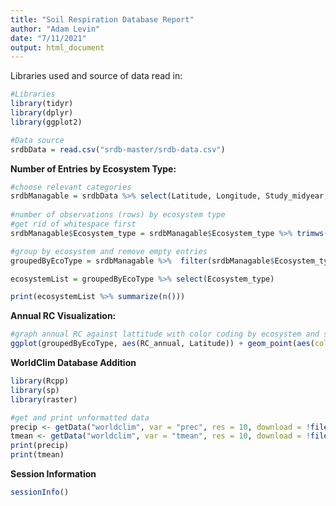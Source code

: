 ```yaml
---
title: "Soil Respiration Database Report"
author: "Adam Levin"
date: "7/11/2021"
output: html_document
---
```


Libraries used and source of data read in:
```r
#Libraries
library(tidyr)
library(dplyr)
library(ggplot2)

#Data source
srdbData = read.csv("srdb-master/srdb-data.csv")

```


**Number of Entries by Ecosystem Type:**
```r
#choose relevant categories
srdbManagable = srdbData %>% select(Latitude, Longitude, Study_midyear, Ecosystem_type, Manipulation, Rs_annual, RC_annual)
 
#number of observations (rows) by ecosystem type
#get rid of whitespace first
srdbManagable$Ecosystem_type = srdbManagable$Ecosystem_type %>% trimws(c("both"))

#group by ecosystem and remove empty entries
groupedByEcoType = srdbManagable %>%  filter(srdbManagable$Ecosystem_type != "") %>% group_by(Ecosystem_type)

ecosystemList = groupedByEcoType %>% select(Ecosystem_type)

print(ecosystemList %>% summarize(n()))

```

**Annual RC Visualization:**
```r
#graph annual RC against lattitude with color coding by ecosystem and size by annual RS
ggplot(groupedByEcoType, aes(RC_annual, Latitude)) + geom_point(aes(color = Ecosystem_type, size = Rs_annual)) + xlim(-.1, 1) + ylim(-50, 70) + theme_classic()

```

**WorldClim Database Addition**
```r
library(Rcpp)
library(sp)
library(raster)

#get and print unformatted data
precip <- getData("worldclim", var = "prec", res = 10, download = !file.exists("wc10/wc10/precip1.hdr"))
tmean <- getData("worldclim", var = "tmean", res = 10, download = !file.exists("wc10/wc10/tmean1.hdr"))
print(precip)
print(tmean)
```
  
**Session Information**
```r
sessionInfo()
```
